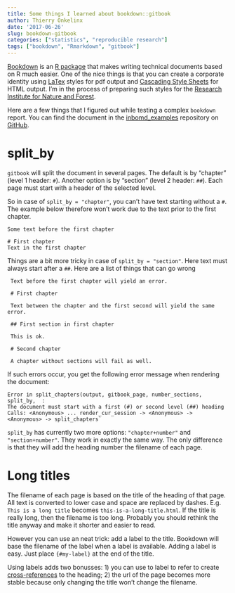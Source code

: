 ```yaml
---
title: Some things I learned about bookdown::gitbook
author: Thierry Onkelinx
date: '2017-06-26'
slug: bookdown-gitbook
categories: ["statistics", "reproducible research"]
tags: ["bookdown", "Rmarkdown", "gitbook"]
---
```


[Bookdown](https://bookdown.org/yihui/bookdown/) is an [R package](https://www.r-project.org/) that makes writing technical documents based on R much easier. One of the nice things is that you can create a corporate identity using [LaTex](https://www.latextemplates.com/what-is-latex) styles for pdf output and [Cascading Style Sheets](https://en.wikipedia.org/wiki/Cascading_Style_Sheets) for HTML output. I'm in the process of preparing such styles for the [Research Institute for Nature and Forest](https://www.inbo.be/en).

Here are a few things that I figured out while testing a complex `bookdown` report. You can find the document in the [inbomd_examples](https://github.com/inbo/inbomd_examples) repository on [GitHub](https://github.com/inbo).

# split_by

`gitbook` will split the document in several pages. The default is by "chapter" (level 1 header: `#`). Another option is by "section" (level 2 header: `##`). Each page must start with a header of the selected level.

So in case of `split_by = "chapter"`, you can't have text starting without a `#`. The example below therefore won't work due to the text prior to the first chapter.

    Some text before the first chapter
    
    # First chapter
    Text in the first chapter

Things are a bit more tricky in case of `split_by = "section"`. Here text must always start after a `##`. Here are a list of things that can go wrong

     Text before the first chapter will yield an error.
     
     # First chapter
     
     Text between the chapter and the first second will yield the same error.
     
     ## First section in first chapter
     
     This is ok.
     
     # Second chapter
     
     A chapter without sections will fail as well.

If such errors occur, you get the following error message when rendering the document: 

    Error in split_chapters(output, gitbook_page, number_sections, split_by,  :
    The document must start with a first (#) or second level (##) heading
    Calls: <Anonymous> ... render_cur_session -> <Anonymous> -> <Anonymous> -> split_chapters`

`split_by` has currently two more options: `"chapter+number"` and `"section+number"`. They work in exactly the same way. The only difference is that they will add the heading number the filename of each page.

# Long titles

The filename of each page is based on the title of the heading of that page. All text is converted to lower case and space are replaced by dashes. E.g. `This is a long title` becomes `this-is-a-long-title.html`. If the title is really long, then the filename is too long. Probably you should rethink the title anyway and make it shorter and easier to read.

However you can use an neat trick: add a label to the title. Bookdown will base the filename of the label when a label is available. Adding a label is easy. Just place ` {#my-label}` at the end of the title.

Using labels adds two bonusses: 1) you can use to label to refer to create [cross-references](https://bookdown.org/yihui/bookdown/cross-references.html) to the heading; 2) the url of the page becomes more stable because only changing the title won't change the filename.
